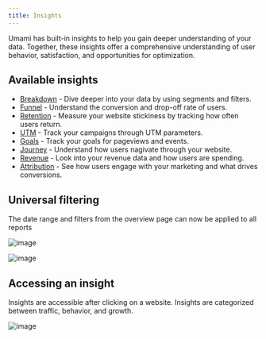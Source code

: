 ```yaml
---
title: Insights
---
```


Umami has built-in insights to help you gain deeper understanding of your data.
Together, these insights offer a comprehensive understanding of user behavior, satisfaction, and opportunities for optimization.

## Available insights

- [Breakdown](/docs/breakdown) - Dive deeper into your data by using segments and filters.
- [Funnel](/docs/funnel) - Understand the conversion and drop-off rate of users.
- [Retention](/docs/retention) - Measure your website stickiness by tracking how often users return.
- [UTM](/docs/utm) - Track your campaigns through UTM parameters.
- [Goals](/docs/goals) - Track your goals for pageviews and events.
- [Journey](/docs/journey) - Understand how users nagivate through your website.
- [Revenue](/docs/revenue) - Look into your revenue data and how users are spending.
- [Attribution](/docs/attribution) - See how users engage with your marketing and what drives conversions.

## Universal filtering

The date range and filters from the overview page can now be applied to all reports

![image](/images/docs/v3/filter-date-range.png)

![image](/images/docs/v3/filter-view.png)

## Accessing an insight

Insights are accessible after clicking on a website. Insights are categorized between traffic, behavior, and growth.

![image](/images/docs/v3/website-navbar.png)

